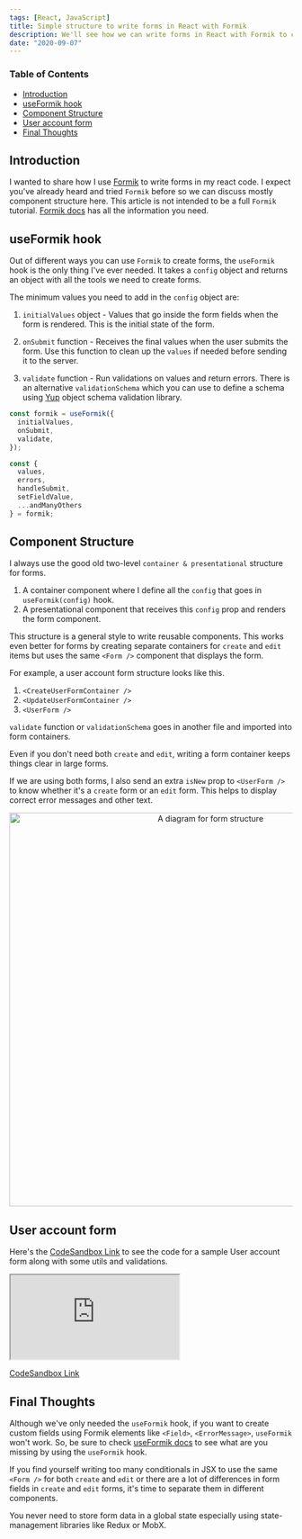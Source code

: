 ```yaml
---
tags: [React, JavaScript]
title: Simple structure to write forms in React with Formik
description: We'll see how we can write forms in React with Formik to create small, well-organized components and avoid form-management headaches.
date: "2020-09-07"
---
```


### Table of Contents

- [Introduction](#introduction)
- [useFormik hook](#useformik-hook)
- [Component Structure](#component-structure)
- [User account form](#user-account-form)
- [Final Thoughts](#final-thoughts)

## Introduction

I wanted to share how I use [Formik](https://formik.org) to write forms in my react code. I expect you've already heard and tried `Formik` before so we can discuss mostly component structure here. This article is not intended to be a full `Formik` tutorial. [Formik docs](https://formik.org/docs/overview) has all the information you need.

## useFormik hook

Out of different ways you can use `Formik` to create forms, the `useFormik` hook is the only thing I've ever needed. It takes a `config` object and returns an object with all the tools we need to create forms.

The minimum values you need to add in the `config` object are:

1. `initialValues` object - Values that go inside the form fields when the form is rendered. This is the initial state of the form.

2. `onSubmit` function - Receives the final values when the user submits the form. Use this function to clean up the `values` if needed before sending it to the server.

3. `validate` function - Run validations on values and return errors. There is an alternative `validationSchema` which you can use to define a schema using [Yup](https://github.com/jquense/yup) object schema validation library.

```jsx
const formik = useFormik({
  initialValues,
  onSubmit,
  validate,
});

const {
  values,
  errors,
  handleSubmit,
  setFieldValue,
  ...andManyOthers
} = formik;
```

## Component Structure

I always use the good old two-level `container & presentational` structure for forms.

1. A container component where I define all the `config` that goes in `useFormik(config)` hook.
2. A presentational component that receives this `config` prop and renders the form component.

This structure is a general style to write reusable components. This works even better for forms by creating separate containers for `create` and `edit` items but uses the same `<Form />` component that displays the form.

For example, a user account form structure looks like this.

1. `<CreateUserFormContainer />`
2. `<UpdateUserFormContainer />`
3. `<UserForm />`

`validate` function or `validationSchema` goes in another file and imported into form containers.

Even if you don't need both `create` and `edit`, writing a form container keeps things clear in large forms.

If we are using both forms, I also send an extra `isNew` prop to `<UserForm />` to know whether it's a `create` form or an `edit` form. This helps to display correct error messages and other text.

<p align="center">
  <img
    width="700"
    alt="A diagram for form structure"
    src="https://res.cloudinary.com/saisandeepvaddi/image/upload/v1599452764/blog/simple-react-forms-with-formik/formik-blog-post-diagram.png"
  />
</p>

## User account form

Here's the [CodeSandbox Link](https://codesandbox.io/s/demo-for-formik-tutorial-blogpost-7y7t1?autoresize=1&fontsize=14&hidenavigation=1&theme=dark) to see the code for a sample User account form along with some utils and validations.

<iframe
  src="https://codesandbox.io/embed/demo-for-formik-tutorial-blogpost-7y7t1?autoresize=1&fontsize=14&hidenavigation=1&theme=dark"
  style={{
    width: "100%",
    height: "500px",
    border: 0,
    borderRadius: "4px",
    overflow: "hidden",
  }}
  title="demo-for-formik-tutorial-blogpost"
  allow="accelerometer; ambient-light-sensor; camera; encrypted-media; geolocation; gyroscope; hid; microphone; midi; payment; usb; vr; xr-spatial-tracking"
  sandbox="allow-forms allow-modals allow-popups allow-presentation allow-same-origin allow-scripts"
></iframe>

[CodeSandbox Link](https://codesandbox.io/s/demo-for-formik-tutorial-blogpost-7y7t1?autoresize=1&fontsize=14&hidenavigation=1&theme=dark)

## Final Thoughts

Although we've only needed the `useFormik` hook, if you want to create custom fields using Formik elements like `<Field>`, `<ErrorMessage>`, `useFormik` won't work. So, be sure to check [useFormik docs](https://formik.org/docs/api/useFormik) to see what are you missing by using the `useFormik` hook.

If you find yourself writing too many conditionals in JSX to use the same `<Form />` for both `create` and `edit` or there are a lot of differences in form fields in `create` and `edit` forms, it's time to separate them in different components.

You never need to store form data in a global state especially using state-management libraries like Redux or MobX.
